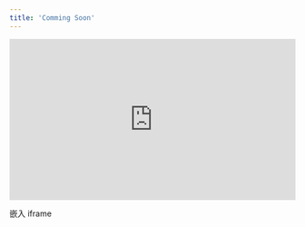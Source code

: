 ```yaml
---
title: 'Comming Soon'
---
```




<div style="position: relative; width: 100%; padding-top: 56.25%;">
  <iframe 
    src="https://khtest.10jqka.com.cn/kodexplorer/data/User/wangyifan/home/HXKlineChart/demo/index.html" 
    style="
      position: absolute;
      top: 0;
      left: 0;
      width: 100%;
      height: 100%;
      border: none;
    "
  ></iframe>
</div>


嵌入 iframe

